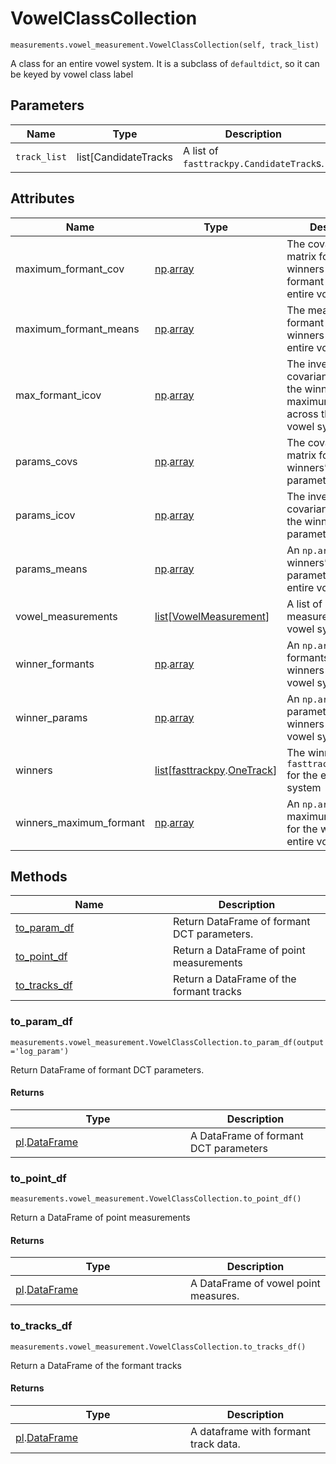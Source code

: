 # VowelClassCollection { #new_fave.measurements.vowel_measurement.VowelClassCollection }

`measurements.vowel_measurement.VowelClassCollection(self, track_list)`

A class for an entire vowel system. It is a subclass
of `defaultdict`, so it can be keyed by vowel class 
label

## Parameters

| Name         | Type                  | Description                              | Default    |
|--------------|-----------------------|------------------------------------------|------------|
| `track_list` | list\[CandidateTracks | A list of `fasttrackpy.CandidateTrack`s. | _required_ |

## Attributes

| Name                    | Type                                                                                             | Description                                                                                  |
|-------------------------|--------------------------------------------------------------------------------------------------|----------------------------------------------------------------------------------------------|
| maximum_formant_cov     | [np](`numpy`).[array](`numpy.array`)                                                             | The covariance matrix for the winners maximum formant across the entire vowel system         |
| maximum_formant_means   | [np](`numpy`).[array](`numpy.array`)                                                             | The mean maximum formant for the winners across the entire vowel system                      |
| max_formant_icov        | [np](`numpy`).[array](`numpy.array`)                                                             | The inverse covariance matrix for the winners maximum formant across the entire vowel system |
| params_covs             | [np](`numpy`).[array](`numpy.array`)                                                             | The covariance matrix for the winners' DCT parameters.                                       |
| params_icov             | [np](`numpy`).[array](`numpy.array`)                                                             | The inverse covariance matrix for the winners'  DCT parameters.                              |
| params_means            | [np](`numpy`).[array](`numpy.array`)                                                             | An `np.array` for the winners' DCT parameters in the entire vowel system.                    |
| vowel_measurements      | [list](`list`)\[[VowelMeasurement](`new_fave.measurements.vowel_measurement.VowelMeasurement`)\] | A list of all vowel measurements in the  vowel system                                        |
| winner_formants         | [np](`numpy`).[array](`numpy.array`)                                                             | An `np.array` for the formants  for the winners in the entire vowel system.                  |
| winner_params           | [np](`numpy`).[array](`numpy.array`)                                                             | An `np.array` of DCT parameters for the winners in entire vowel system.                      |
| winners                 | [list](`list`)\[[fasttrackpy](`fasttrackpy`).[OneTrack](`fasttrackpy.OneTrack`)\]                | The winning `fasttrackpy.OneTrack` for  the entire vowel system                              |
| winners_maximum_formant | [np](`numpy`).[array](`numpy.array`)                                                             | An `np.array` of the maximum formants for the winners in the entire vowel system             |

## Methods

| Name | Description |
| --- | --- |
| [to_param_df](#new_fave.measurements.vowel_measurement.VowelClassCollection.to_param_df) | Return DataFrame of formant DCT parameters. |
| [to_point_df](#new_fave.measurements.vowel_measurement.VowelClassCollection.to_point_df) | Return a DataFrame of point measurements |
| [to_tracks_df](#new_fave.measurements.vowel_measurement.VowelClassCollection.to_tracks_df) | Return a DataFrame of the formant tracks |

### to_param_df { #new_fave.measurements.vowel_measurement.VowelClassCollection.to_param_df }

`measurements.vowel_measurement.VowelClassCollection.to_param_df(output='log_param')`

Return DataFrame of formant DCT parameters.

#### Returns

| Type                                           | Description                           |
|------------------------------------------------|---------------------------------------|
| [pl](`polars`).[DataFrame](`polars.DataFrame`) | A DataFrame of formant DCT parameters |

### to_point_df { #new_fave.measurements.vowel_measurement.VowelClassCollection.to_point_df }

`measurements.vowel_measurement.VowelClassCollection.to_point_df()`

Return a DataFrame of point measurements

#### Returns

| Type                                           | Description                          |
|------------------------------------------------|--------------------------------------|
| [pl](`polars`).[DataFrame](`polars.DataFrame`) | A DataFrame of vowel point measures. |

### to_tracks_df { #new_fave.measurements.vowel_measurement.VowelClassCollection.to_tracks_df }

`measurements.vowel_measurement.VowelClassCollection.to_tracks_df()`

Return a DataFrame of the formant tracks

#### Returns

| Type                                           | Description                          |
|------------------------------------------------|--------------------------------------|
| [pl](`polars`).[DataFrame](`polars.DataFrame`) | A dataframe with formant track data. |